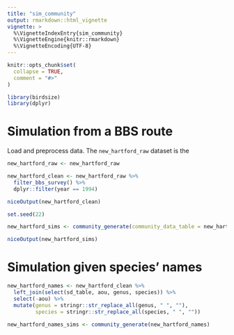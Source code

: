 ```yaml
---
title: "sim_community"
output: rmarkdown::html_vignette
vignette: >
  %\VignetteIndexEntry{sim_community}
  %\VignetteEngine{knitr::rmarkdown}
  %\VignetteEncoding{UTF-8}
---
```


```r
knitr::opts_chunk$set(
  collapse = TRUE,
  comment = "#>"
)
```

```r
library(birdsize)
library(dplyr)
```

# Simulation from a BBS route

Load and preprocess data. The `new_hartford_raw` dataset is the 

```r

new_hartford_raw <- new_hartford_raw

new_hartford_clean <- new_hartford_raw %>%
  filter_bbs_survey() %>%
  dplyr::filter(year == 1994)

niceOutput(new_hartford_clean)
```


```r
set.seed(22)

new_hartford_sims <- community_generate(community_data_table = new_hartford_clean)

niceOutput(new_hartford_sims)
```

# Simulation given species' names

```r

new_hartford_names <- new_hartford_clean %>%
  left_join(select(sd_table, aou, genus, species)) %>%
  select(-aou) %>%
  mutate(genus = stringr::str_replace_all(genus, " ", ""),
         species = stringr::str_replace_all(species, " ", ""))

```

```r

new_hartford_names_sims <- community_generate(new_hartford_names)

```
